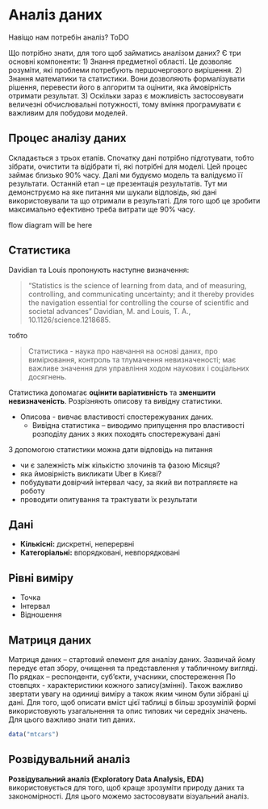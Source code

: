 # Аналіз даних {#introduction}

Навіщо нам потребін аналіз?
ToDO


Що потрібно знати, для того щоб займатись аналізом даних? Є три основні компоненти:
1) Знання предметної області. Це дозволяє розуміти, які проблеми потребують першочергового вирішення.
2) Знання математики та статистики. Вони дозволяють формалізувати рішення, перевести його в алгоритм та оцінити, яка ймовірність отримати результат.
3) Оскільки зараз є можливість застосовувати величезні обчислювальні потужності, тому вміння програмувати є важливим для побудови моделей.


## Процес аналізу даних 

Складається з трьох етапів. Спочатку дані потрібно підготувати, тобто зібрати, очистити та відібрати ті, які потрібні для моделі. Цей процес займає близько 90% часу. Далі ми будуємо модель та валідуємо її результати. Останній етап – це презентація результатів. Тут ми демонструємо на яке питання ми шукали відповідь, які дані використовували та що отримали в результаті. Для того щоб це зробити максимально ефективно треба витрати ще 90% часу. 

flow diagram will be here


## Статистика

Davidian та Louis пропонують наступне визначення:

> "Statistics is the science of learning from data, and of measuring, controlling, and communicating uncertainty; and it thereby provides the navigation essential for controlling the course of scientific and societal advances"  Davidian, M. and Louis, T. A., 10.1126/science.1218685.

тобто 

> Статистика -  наука про навчання на основі даних, про вимірювання, контроль та тлумачення невизначеності; має важливе значення для управління ходом наукових і соціальних досягнень.

Статистика допомагає **оцінити варіативність** та **зменшити невизначеність**.
Розрізняють описову та вивідну статистики. 

* Описова - вивчає властивості спостережуваних даних.
  + Вивідна статистика – виводимо припущення про властивості розподілу даних з яких походять спостережувані дані

З допомогою статистики можна дати відповідь на питання 

* чи є залежність між кількістю злочинів та фазою Місяця? 
 + яка ймовірність викликати Uber в Києві?
 + побудувати довірчий інтервал часу, за який ви потрапляєте на роботу
 + проводити опитування та трактувати їх результати

## Дані

* **Кількісні:** дискретні, неперервні
* **Категоріальні:** впорядковані, невпорядковані

## Рівні виміру

* Точка
* Інтервал
* Відношення

## Матриця даних

Матриця даних – стартовий елемент для аналізу даних. Зазвичай йому передує етап збору, очищення та представлення у табличному вигляді. По рядках  – респонденти, суб’єкти, учасники, спостереження
По стовпцях - xарактеристики кожного запису(змінні).  Також важливо звертати увагу на одиниці виміру а також яким чином були зібрані ці дані. Для того, щоб описати вміст цієї таблиці в більш зрозумілій формі використовують узагальнення та опис типових чи середніх значень. Для цього важливо знати тип даних.

```r
data("mtcars")
```

## Розвідувальний аналіз

**Розвідувальний аналіз (Exploratory Data Analysis, EDA)** використовується для того, щоб краще зрозуміти природу даних та закономірності. Для цього можемо застосовувати візуальний аналіз.

